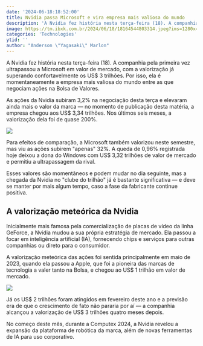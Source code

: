 ```yaml
---
date: '2024-06-18:18:52:00'
title: Nvidia passa Microsoft e vira empresa mais valiosa do mundo
description: 'A Nvidia fez história nesta terça-feira (18). A companhia pela primeira vez ultrapassou a Microsoft em valor de mercado, com a valorização já superando confortavelmente os US$ 3 trilhões. Por isso, ela é momentaneamente a empresa mais valiosa do mundo entre as que negociam ações na Bolsa de Valores.'
image: https://tm.ibxk.com.br/2024/06/18/18164544803314.jpeg?ims=1280x480
categories: 'Technologies'
ytid: ''
author: "Anderson \"Yagasaki\" Marlon"
---
```


A Nvidia fez história nesta terça-feira (18). A companhia pela primeira vez ultrapassou a Microsoft em valor de mercado, com a valorização já superando confortavelmente os US$ 3 trilhões. Por isso, ela é momentaneamente a empresa mais valiosa do mundo entre as que negociam ações na Bolsa de Valores.

As ações da Nvidia subiram 3,2% na negociação desta terça e elevaram ainda mais o valor da marca — no momento de publicação desta matéria, a empresa chegou aos US$ 3,34 trilhões. Nos últimos seis meses, a valorização dela foi de quase 200%.

![](https://tm.ibxk.com.br/2024/06/18/18154723222282.jpg?ims=704x)

Para efeitos de comparação, a Microsoft também valorizou neste semestre, mas viu as ações subirem "apenas" 32%. A queda de 0,96% registrada hoje deixou a dona do Windows com US$ 3,32 trilhões de valor de mercado e permitiu a ultrapassagem da rival.

Esses valores são momentâneos e podem mudar no dia seguinte, mas a chegada da Nvidia no "clube do trilhão" já é bastante significativa — e deve se manter por mais algum tempo, caso a fase da fabricante continue positiva.

## A valorização meteórica da Nvidia
Inicialmente mais famosa pela comercialização de placas de vídeo da linha GeForce, a Nvidia mudou a sua própria estratégia de mercado. Ela passou a focar em inteligência artificial (IA), fornecendo chips e serviços para outras companhias ou direto para o consumidor.

A valorização meteórica das ações foi sentida principalmente em maio de 2023, quando ela passou a Apple, que foi a pioneira das marcas de tecnologia a valer tanto na Bolsa, e chegou ao US$ 1 trilhão em valor de mercado.

![](https://tm.ibxk.com.br/2024/06/18/18153546148277.jpg?ims=704x)

Já os US$ 2 trilhões foram atingidos em fevereiro deste ano e a previsão era de que o crescimento de fato não pararia por aí — a companhia alcançou a valorização de US$ 3 trilhões quatro meses depois.

No começo deste mês, durante a Computex 2024, a Nvidia revelou a expansão da plataforma de robótica da marca, além de novas ferramentas de IA para uso corporativo.
